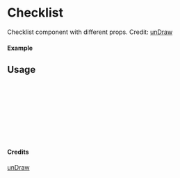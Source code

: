 
<Meta of={Checklist} title="unDraw/Checklist" />

# Checklist

Checklist component with different props.
Credit: [unDraw](https://undraw.co/illustrations)

#### Example

<Canvas of={Checklist.Primary} />

## Usage

```ts
import { Checklist } from "yadl-ui";

const Example = () => {
  return (
      <Checklist />
  );
};

export default Example;
```

#### Credits
[unDraw](https://undraw.co/illustrations)
